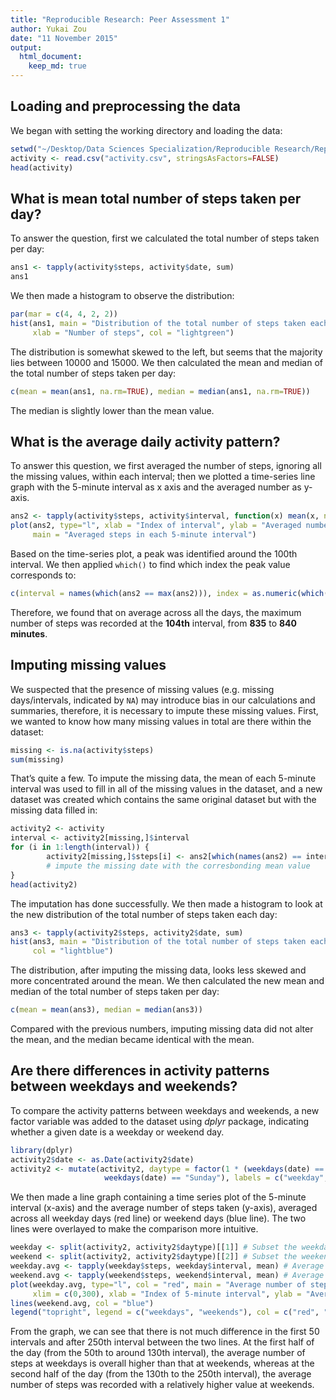 ```yaml
---
title: "Reproducible Research: Peer Assessment 1"
author: Yukai Zou
date: "11 November 2015"
output: 
  html_document:
    keep_md: true
---
```


## Loading and preprocessing the data

We began with setting the working directory and loading the data:
```r
setwd("~/Desktop/Data Sciences Specialization/Reproducible Research/RepData_PeerAssessment1/")
activity <- read.csv("activity.csv", stringsAsFactors=FALSE)
head(activity)
```


## What is mean total number of steps taken per day?

To answer the question, first we calculated the total number of steps taken per day:
```r
ans1 <- tapply(activity$steps, activity$date, sum)
ans1
```
We then made a histogram to observe the distribution:
```r
par(mar = c(4, 4, 2, 2))
hist(ans1, main = "Distribution of the total number of steps taken each day", 
     xlab = "Number of steps", col = "lightgreen")
```

The distribution is somewhat skewed to the left, but seems that the majority lies between 10000 and 15000. We then calculated the mean and median of the total number of steps taken per day:
```r
c(mean = mean(ans1, na.rm=TRUE), median = median(ans1, na.rm=TRUE))
```
The median is slightly lower than the mean value.


## What is the average daily activity pattern?

To answer this question, we first averaged the number of steps, ignoring all the missing values, within each interval; then we plotted a time-series line graph with the 5-minute interval as x axis and the averaged number as y-axis.
```r
ans2 <- tapply(activity$steps, activity$interval, function(x) mean(x, na.rm=TRUE))
plot(ans2, type="l", xlab = "Index of interval", ylab = "Averaged number of steps",
     main = "Averaged steps in each 5-minute interval")
```

Based on the time-series plot, a peak was identified around the 100th interval. We then applied `which()` to find which index the peak value corresponds to:
```r
c(interval = names(which(ans2 == max(ans2))), index = as.numeric(which(ans2 == max(ans2))))
```
Therefore, we found that on average across all the days, the maximum number of steps was recorded at the **104th** interval, from **835** to **840 minutes**.

## Imputing missing values

We suspected that the presence of missing values (e.g. missing days/intervals, indicated by `NA`) may introduce bias in our calculations and summaries, therefore, it is necessary to impute these missing values. First, we wanted to know how many missing values in total are there within the dataset:
```r
missing <- is.na(activity$steps)
sum(missing)
```
That's quite a few. To impute the missing data, the mean of each 5-minute interval was used to fill in all of the missing values in the dataset, and a new dataset was created which contains the same original dataset but with the missing data filled in:
```r
activity2 <- activity
interval <- activity2[missing,]$interval
for (i in 1:length(interval)) {
        activity2[missing,]$steps[i] <- ans2[which(names(ans2) == interval[i])] 
        # impute the missing date with the corresbonding mean value
}
head(activity2)
```
The imputation has done successfully. We then made a histogram to look at the new distribution of the total number of steps taken each day:
```r
ans3 <- tapply(activity2$steps, activity2$date, sum)
hist(ans3, main = "Distribution of the total number of steps taken each day", xlab = "Number of steps", 
     col = "lightblue")
```

The distribution, after imputing the missing data, looks less skewed and more concentrated around the mean. We then calculated the new mean and median of the total number of steps taken per day:
```r
c(mean = mean(ans3), median = median(ans3))
```
Compared with the previous numbers, imputing missing data did not alter the mean, and the median became identical with the mean.

## Are there differences in activity patterns between weekdays and weekends?

To compare the activity patterns between weekdays and weekends, a new factor variable was added to the dataset using *dplyr* package, indicating whether a given date is a weekday or weekend day.
```r
library(dplyr)
activity2$date <- as.Date(activity2$date)
activity2 <- mutate(activity2, daytype = factor(1 * (weekdays(date) == "Saturday" | 
                     weekdays(date) == "Sunday"), labels = c("weekday", "weekend")))
```
We then made a line graph containing a time series plot of the 5-minute interval (x-axis) and the average number of steps taken (y-axis), averaged across all weekday days (red line) or weekend days (blue line). The two lines were overlayed to make the comparison more intuitive.
```r
weekday <- split(activity2, activity2$daytype)[[1]] # Subset the weekday days
weekend <- split(activity2, activity2$daytype)[[2]] # Subset the weekend days
weekday.avg <- tapply(weekday$steps, weekday$interval, mean) # Average across weekday days
weekend.avg <- tapply(weekend$steps, weekend$interval, mean) # Average across weekend days
plot(weekday.avg, type="l", col = "red", main = "Average number of steps by weekdays and weekends", 
     xlim = c(0,300), xlab = "Index of 5-minute interval", ylab = "Average number of steps")
lines(weekend.avg, col = "blue")
legend("topright", legend = c("weekdays", "weekends"), col = c("red", "blue"), lty = 1, cex = 1)
```

From the graph, we can see that there is not much difference in the first 50 intervals and after 250th interval between the two lines. At the first half of the day (from the 50th to around 130th interval), the average number of steps at weekdays is overall higher than that at weekends, whereas at the second half of the day (from the 130th to the 250th interval), the average number of steps was recorded with a relatively higher value at weekends.
